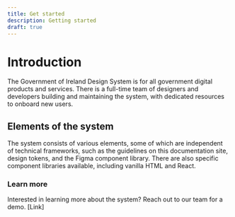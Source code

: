 ```yaml
---
title: Get started
description: Getting started
draft: true
---
```


# Introduction

The Government of Ireland Design System is for all government digital products and services. There is a full-time team of designers and developers building and maintaining the system, with dedicated resources to onboard new users.

## Elements of the system

The system consists of various elements, some of which are independent of technical frameworks, such as the guidelines on this documentation site, design tokens, and the Figma component library. There are also specific component libraries available, including vanilla HTML and React.

<SystemElements />

### Learn more

Interested in learning more about the system? Reach out to our team for a demo.
[Link]
